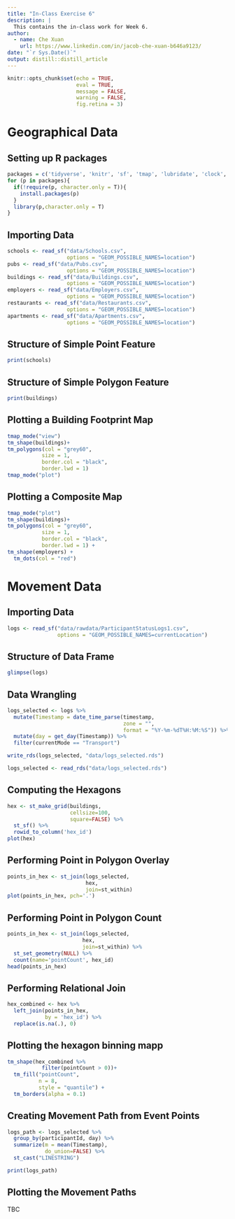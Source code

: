 ```yaml
---
title: "In-Class Exercise 6"
description: |
  This contains the in-class work for Week 6.
author:
  - name: Che Xuan 
    url: https://www.linkedin.com/in/jacob-che-xuan-b646a9123/
date: "`r Sys.Date()`"
output: distill::distill_article
---
```


```r
knitr::opts_chunk$set(echo = TRUE, 
                      eval = TRUE,
                      message = FALSE,
                      warning = FALSE,
                      fig.retina = 3)
```

# Geographical Data

## Setting up R packages

```r
packages = c('tidyverse', 'knitr', 'sf', 'tmap', 'lubridate', 'clock', 'sftime', 'rmarkdown')
for (p in packages){
  if(!require(p, character.only = T)){
    install.packages(p)
  }
  library(p,character.only = T)
}
```

## Importing Data

```r
schools <- read_sf("data/Schools.csv", 
                   options = "GEOM_POSSIBLE_NAMES=location")
pubs <- read_sf("data/Pubs.csv", 
                   options = "GEOM_POSSIBLE_NAMES=location")
buildings <- read_sf("data/Buildings.csv", 
                   options = "GEOM_POSSIBLE_NAMES=location")
employers <- read_sf("data/Employers.csv", 
                   options = "GEOM_POSSIBLE_NAMES=location")
restaurants <- read_sf("data/Restaurants.csv", 
                   options = "GEOM_POSSIBLE_NAMES=location")
apartments <- read_sf("data/Apartments.csv", 
                   options = "GEOM_POSSIBLE_NAMES=location")
```

## Structure of Simple Point Feature

```r
print(schools)
```

## Structure of Simple Polygon Feature

```r
print(buildings)
```


## Plotting a Building Footprint Map

```r
tmap_mode("view")
tm_shape(buildings)+
tm_polygons(col = "grey60",
           size = 1,
           border.col = "black",
           border.lwd = 1)
tmap_mode("plot")
```

## Plotting a Composite Map

```r
tmap_mode("plot")
tm_shape(buildings)+
tm_polygons(col = "grey60",
           size = 1,
           border.col = "black",
           border.lwd = 1) +
tm_shape(employers) +
  tm_dots(col = "red")
```

# Movement Data

## Importing Data

```r
logs <- read_sf("data/rawdata/ParticipantStatusLogs1.csv", 
                options = "GEOM_POSSIBLE_NAMES=currentLocation")
```

## Structure of Data Frame

```r
glimpse(logs)
```

## Data Wrangling

```r
logs_selected <- logs %>%
  mutate(Timestamp = date_time_parse(timestamp,
                                     zone = "",
                                     format = "%Y-%m-%dT%H:%M:%S")) %>%
  mutate(day = get_day(Timestamp)) %>%
  filter(currentMode == "Transport")
```

```r
write_rds(logs_selected, "data/logs_selected.rds")
```

```r
logs_selected <- read_rds("data/logs_selected.rds")
```

## Computing the Hexagons

```r
hex <- st_make_grid(buildings, 
                    cellsize=100, 
                    square=FALSE) %>%
  st_sf() %>%
  rowid_to_column('hex_id')
plot(hex)
```

## Performing Point in Polygon Overlay

```r
points_in_hex <- st_join(logs_selected, 
                         hex, 
                         join=st_within)
plot(points_in_hex, pch='.')
```

## Performing Point in Polygon Count

```r
points_in_hex <- st_join(logs_selected, 
                        hex, 
                        join=st_within) %>%
  st_set_geometry(NULL) %>%
  count(name='pointCount', hex_id)
head(points_in_hex)
```

## Performing Relational Join

```r
hex_combined <- hex %>%
  left_join(points_in_hex, 
            by = 'hex_id') %>%
  replace(is.na(.), 0)
```

## Plotting the hexagon binning mapp

```r
tm_shape(hex_combined %>%
           filter(pointCount > 0))+
  tm_fill("pointCount",
          n = 8,
          style = "quantile") +
  tm_borders(alpha = 0.1)
```

## Creating Movement Path from Event Points

```r
logs_path <- logs_selected %>%
  group_by(participantId, day) %>%
  summarize(m = mean(Timestamp), 
            do_union=FALSE) %>%
  st_cast("LINESTRING")
```

```r
print(logs_path)
```

## Plotting the Movement Paths

TBC






